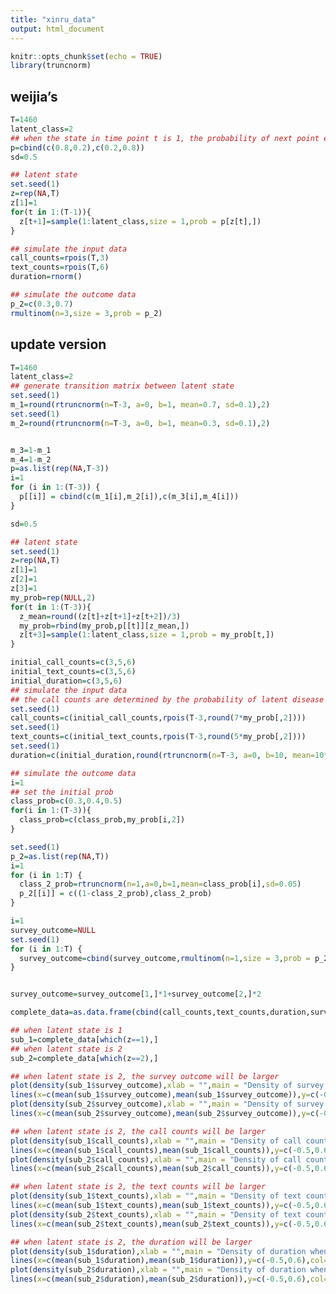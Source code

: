 ```yaml
---
title: "xinru_data"
output: html_document
---
```


```r
knitr::opts_chunk$set(echo = TRUE)
library(truncnorm)
```

## weijia's

```r
T=1460
latent_class=2
## when the state in time point t is 1, the probability of next point equals to 1 is 0.8
p=cbind(c(0.8,0.2),c(0.2,0.8))
sd=0.5

## latent state
set.seed(1)
z=rep(NA,T)
z[1]=1
for(t in 1:(T-1)){
  z[t+1]=sample(1:latent_class,size = 1,prob = p[z[t],])
}

## simulate the input data
call_counts=rpois(T,3)
text_counts=rpois(T,6)
duration=rnorm()

## simulate the outcome data
p_2=c(0.3,0.7)
rmultinom(n=3,size = 3,prob = p_2)
```

## update version

```r
T=1460
latent_class=2
## generate transition matrix between latent state
set.seed(1)
m_1=round(rtruncnorm(n=T-3, a=0, b=1, mean=0.7, sd=0.1),2)     
set.seed(1)
m_2=round(rtruncnorm(n=T-3, a=0, b=1, mean=0.3, sd=0.1),2)


m_3=1-m_1
m_4=1-m_2
p=as.list(rep(NA,T-3))
i=1
for (i in 1:(T-3)) {
  p[[i]] = cbind(c(m_1[i],m_2[i]),c(m_3[i],m_4[i]))
}

sd=0.5

## latent state
set.seed(1)
z=rep(NA,T)
z[1]=1
z[2]=1
z[3]=1
my_prob=rep(NULL,2)
for(t in 1:(T-3)){
  z_mean=round((z[t]+z[t+1]+z[t+2])/3)
  my_prob=rbind(my_prob,p[[t]][z_mean,])
  z[t+3]=sample(1:latent_class,size = 1,prob = my_prob[t,])
}

initial_call_counts=c(3,5,6)
initial_text_counts=c(3,5,6)
initial_duration=c(3,5,6)
## simulate the input data
## the call counts are determined by the probability of latent disease status of that day point
set.seed(1)
call_counts=c(initial_call_counts,rpois(T-3,round(7*my_prob[,2])))
set.seed(1)
text_counts=c(initial_text_counts,rpois(T-3,round(5*my_prob[,2])))
set.seed(1)
duration=c(initial_duration,round(rtruncnorm(n=T-3, a=0, b=10, mean=10*my_prob[,2], sd=2)))

## simulate the outcome data
i=1
## set the initial prob
class_prob=c(0.3,0.4,0.5)
for(i in 1:(T-3)){
  class_prob=c(class_prob,my_prob[i,2])
}

set.seed(1)
p_2=as.list(rep(NA,T))
i=1
for (i in 1:T) {
  class_2_prob=rtruncnorm(n=1,a=0,b=1,mean=class_prob[i],sd=0.05)
  p_2[[i]] = c((1-class_2_prob),class_2_prob)
}

i=1
survey_outcome=NULL
set.seed(1)
for (i in 1:T) {
  survey_outcome=cbind(survey_outcome,rmultinom(n=1,size = 3,prob = p_2[[i]]))
}


survey_outcome=survey_outcome[1,]*1+survey_outcome[2,]*2

complete_data=as.data.frame(cbind(call_counts,text_counts,duration,survey_outcome,z))

## when latent state is 1
sub_1=complete_data[which(z==1),]
## when latent state is 2
sub_2=complete_data[which(z==2),]

## when latent state is 2, the survey outcome will be larger
plot(density(sub_1$survey_outcome),xlab = "",main = "Density of survey score when latent state is nondisease")
lines(x=c(mean(sub_1$survey_outcome),mean(sub_1$survey_outcome)),y=c(-0.5,0.6),col="red",lty=2)
plot(density(sub_2$survey_outcome),xlab = "",main = "Density of survey score when latent state is nondisease")
lines(x=c(mean(sub_2$survey_outcome),mean(sub_2$survey_outcome)),y=c(-0.5,0.6),col="red",lty=2)

## when latent state is 2, the call counts will be larger
plot(density(sub_1$call_counts),xlab = "",main = "Density of call counts when latent state is nondisease")
lines(x=c(mean(sub_1$call_counts),mean(sub_1$call_counts)),y=c(-0.5,0.6),col="red",lty=2)
plot(density(sub_2$call_counts),xlab = "",main = "Density of call counts when latent state is nondisease")
lines(x=c(mean(sub_2$call_counts),mean(sub_2$call_counts)),y=c(-0.5,0.6),col="red",lty=2)

## when latent state is 2, the text counts will be larger
plot(density(sub_1$text_counts),xlab = "",main = "Density of text counts when latent state is nondisease")
lines(x=c(mean(sub_1$text_counts),mean(sub_1$text_counts)),y=c(-0.5,0.6),col="red",lty=2)
plot(density(sub_2$text_counts),xlab = "",main = "Density of text counts when latent state is disease")
lines(x=c(mean(sub_2$text_counts),mean(sub_2$text_counts)),y=c(-0.5,0.6),col="red",lty=2)

## when latent state is 2, the duration will be larger
plot(density(sub_1$duration),xlab = "",main = "Density of duration when latent state is nondisease")
lines(x=c(mean(sub_1$duration),mean(sub_1$duration)),y=c(-0.5,0.6),col="red",lty=2)
plot(density(sub_2$duration),xlab = "",main = "Density of duration when latent state is disease")
lines(x=c(mean(sub_2$duration),mean(sub_2$duration)),y=c(-0.5,0.6),col="red",lty=2)
```

